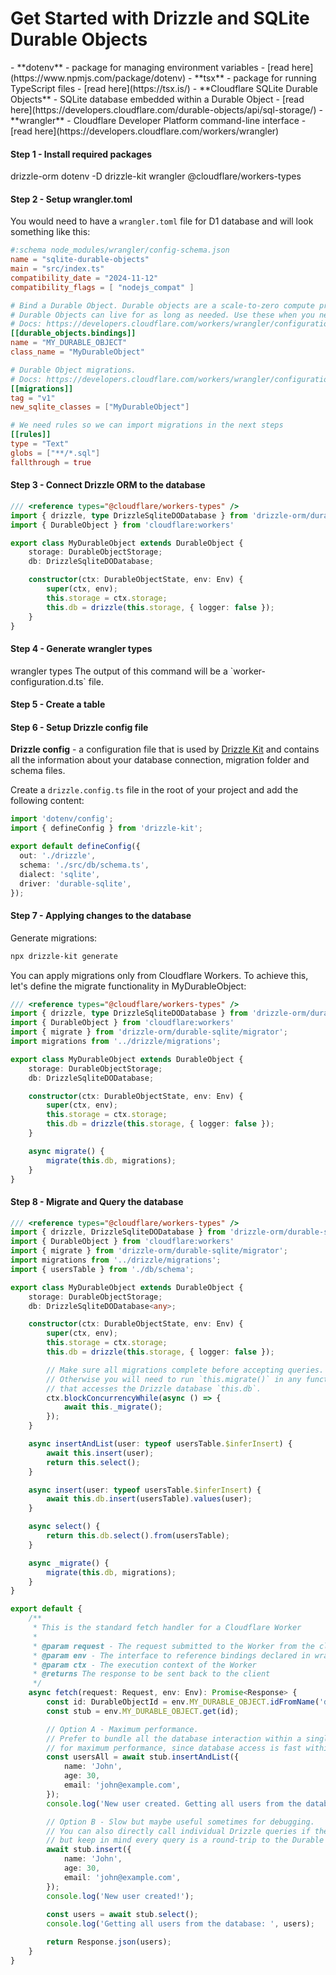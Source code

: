 
<Breadcrumbs/>

# Get Started with Drizzle and SQLite Durable Objects

<Prerequisites>  
  - **dotenv** - package for managing environment variables - [read here](https://www.npmjs.com/package/dotenv)
  - **tsx** - package for running TypeScript files - [read here](https://tsx.is/)
  - **Cloudflare SQLite Durable Objects** - SQLite database embedded within a Durable Object - [read here](https://developers.cloudflare.com/durable-objects/api/sql-storage/)
  - **wrangler** - Cloudflare Developer Platform command-line interface - [read here](https://developers.cloudflare.com/workers/wrangler)
</Prerequisites>

<FileStructure />

#### Step 1 - Install required packages
<Npm>
  drizzle-orm dotenv
  -D drizzle-kit wrangler @cloudflare/workers-types
</Npm>

#### Step 2 - Setup wrangler.toml

You would need to have a `wrangler.toml` file for D1 database and will look something like this:
```toml
#:schema node_modules/wrangler/config-schema.json
name = "sqlite-durable-objects"
main = "src/index.ts"
compatibility_date = "2024-11-12"
compatibility_flags = [ "nodejs_compat" ]

# Bind a Durable Object. Durable objects are a scale-to-zero compute primitive based on the actor model.
# Durable Objects can live for as long as needed. Use these when you need a long-running "server", such as in realtime apps.
# Docs: https://developers.cloudflare.com/workers/wrangler/configuration/#durable-objects
[[durable_objects.bindings]]
name = "MY_DURABLE_OBJECT"
class_name = "MyDurableObject"

# Durable Object migrations.
# Docs: https://developers.cloudflare.com/workers/wrangler/configuration/#migrations
[[migrations]]
tag = "v1"
new_sqlite_classes = ["MyDurableObject"]

# We need rules so we can import migrations in the next steps
[[rules]] 
type = "Text"
globs = ["**/*.sql"]
fallthrough = true
```

#### Step 3 - Connect Drizzle ORM to the database

```ts
/// <reference types="@cloudflare/workers-types" />
import { drizzle, type DrizzleSqliteDODatabase } from 'drizzle-orm/durable-sqlite';
import { DurableObject } from 'cloudflare:workers'

export class MyDurableObject extends DurableObject {
	storage: DurableObjectStorage;
	db: DrizzleSqliteDODatabase;

	constructor(ctx: DurableObjectState, env: Env) {
		super(ctx, env);
		this.storage = ctx.storage;
		this.db = drizzle(this.storage, { logger: false });
	}
}
```

#### Step 4 - Generate wrangler types 

<Npx>
wrangler types
</Npx>

<Callout>
The output of this command will be a `worker-configuration.d.ts` file.
</Callout>

#### Step 5 - Create a table

<CreateTable/>

#### Step 6 - Setup Drizzle config file

**Drizzle config** - a configuration file that is used by [Drizzle Kit](/docs/kit-overview) and contains all the information about your database connection, migration folder and schema files.

Create a `drizzle.config.ts` file in the root of your project and add the following content:

```typescript copy filename="drizzle.config.ts"
import 'dotenv/config';
import { defineConfig } from 'drizzle-kit';

export default defineConfig({
  out: './drizzle',
  schema: './src/db/schema.ts',
  dialect: 'sqlite',
  driver: 'durable-sqlite',
});
```

#### Step 7 - Applying changes to the database

Generate migrations:
```bash copy
npx drizzle-kit generate
```

You can apply migrations only from Cloudflare Workers. 
To achieve this, let's define the migrate functionality in MyDurableObject:
```ts copy {4-5,17-19}
/// <reference types="@cloudflare/workers-types" />
import { drizzle, type DrizzleSqliteDODatabase } from 'drizzle-orm/durable-sqlite';
import { DurableObject } from 'cloudflare:workers'
import { migrate } from 'drizzle-orm/durable-sqlite/migrator';
import migrations from '../drizzle/migrations';

export class MyDurableObject extends DurableObject {
	storage: DurableObjectStorage;
	db: DrizzleSqliteDODatabase;

	constructor(ctx: DurableObjectState, env: Env) {
		super(ctx, env);
		this.storage = ctx.storage;
		this.db = drizzle(this.storage, { logger: false });
	}

	async migrate() {
		migrate(this.db, migrations);
	}
}
```

#### Step 8 - Migrate and Query the database

```typescript copy
/// <reference types="@cloudflare/workers-types" />
import { drizzle, DrizzleSqliteDODatabase } from 'drizzle-orm/durable-sqlite';
import { DurableObject } from 'cloudflare:workers'
import { migrate } from 'drizzle-orm/durable-sqlite/migrator';
import migrations from '../drizzle/migrations';
import { usersTable } from './db/schema';

export class MyDurableObject extends DurableObject {
	storage: DurableObjectStorage;
	db: DrizzleSqliteDODatabase<any>;

	constructor(ctx: DurableObjectState, env: Env) {
		super(ctx, env);
		this.storage = ctx.storage;
		this.db = drizzle(this.storage, { logger: false });

		// Make sure all migrations complete before accepting queries.
		// Otherwise you will need to run `this.migrate()` in any function
		// that accesses the Drizzle database `this.db`.
		ctx.blockConcurrencyWhile(async () => {
			await this._migrate();
		});
	}

	async insertAndList(user: typeof usersTable.$inferInsert) {
		await this.insert(user);
		return this.select();
	}

	async insert(user: typeof usersTable.$inferInsert) {
		await this.db.insert(usersTable).values(user);
	}

	async select() {
		return this.db.select().from(usersTable);
	}

	async _migrate() {
		migrate(this.db, migrations);
	}
}

export default {
	/**
	 * This is the standard fetch handler for a Cloudflare Worker
	 *
	 * @param request - The request submitted to the Worker from the client
	 * @param env - The interface to reference bindings declared in wrangler.toml
	 * @param ctx - The execution context of the Worker
	 * @returns The response to be sent back to the client
	 */
	async fetch(request: Request, env: Env): Promise<Response> {
		const id: DurableObjectId = env.MY_DURABLE_OBJECT.idFromName('durable-object');
		const stub = env.MY_DURABLE_OBJECT.get(id);

		// Option A - Maximum performance.
		// Prefer to bundle all the database interaction within a single Durable Object call
		// for maximum performance, since database access is fast within a DO.
		const usersAll = await stub.insertAndList({
			name: 'John',
			age: 30,
			email: 'john@example.com',
		});
		console.log('New user created. Getting all users from the database: ', users);

		// Option B - Slow but maybe useful sometimes for debugging.
		// You can also directly call individual Drizzle queries if they are exposed
		// but keep in mind every query is a round-trip to the Durable Object instance.
		await stub.insert({
			name: 'John',
			age: 30,
			email: 'john@example.com',
		});
		console.log('New user created!');
	
		const users = await stub.select();
		console.log('Getting all users from the database: ', users);

		return Response.json(users);
	}
}
```